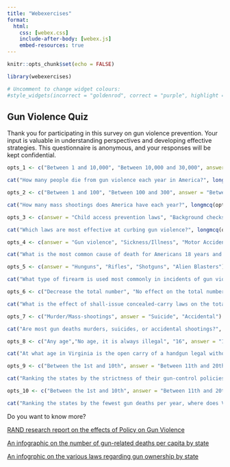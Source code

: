 ```yaml
---
title: "Webexercises"
format: 
  html:
    css: [webex.css]
    include-after-body: [webex.js]
    embed-resources: true 
---
```


```r
knitr::opts_chunk$set(echo = FALSE)

library(webexercises)
```

```r
# Uncomment to change widget colours:
#style_widgets(incorrect = "goldenrod", correct = "purple", highlight = "firebrick")
```



## Gun Violence Quiz

Thank you for participating in this survey on gun violence prevention. Your input is valuable in understanding perspectives and developing effective strategies. This questionnaire is anonymous, and your responses will be kept confidential.

::: {.webex-check}

```r
opts_1 <- c("Between 1 and 10,000", "Between 10,000 and 30,000", answer = "Between 30,000 and 50,000", "Between 50,000 and 100,000")

cat("How many people die from gun violence each year in America?", longmcq(opts_1))

opts_2 <- c("Between 1 and 100", "Between 100 and 300", answer = "Between 300 and 500", "Between 500 and 1000")

cat("How many mass shootings does America have each year?", longmcq(opts_2))

opts_3 <- c(answer = "Child access prevention laws", "Background checks and licensing", "Open carry laws", "Minimum Age Requirement")

cat("Which laws are most effective at curbing gun violence?", longmcq(opts_3))

opts_4 <- c(answer = "Gun violence", "Sickness/Illness", "Motor Accidents", "Accidental Poisoning")

cat("What is the most common cause of death for Americans 18 years and younger?", longmcq(opts_4))

opts_5 <- c(answer = "Hunguns", "Rifles", "Shotguns", "Alien Blasters")

cat("What type of firearm is used most commonly in incidents of gun violence?", longmcq(opts_5))

opts_6 <- c("Decrease the total number", "No effect on the total number", answer = "Increase the total number.")

cat("What is the effect of shall-issue concealed-carry laws on the total number of firearm homicides?", longmcq(opts_6))

opts_7 <- c("Murder/Mass-shootings", answer = "Suicide", "Accidental")

cat("Are most gun deaths murders, suicides, or accidental shootings?", longmcq(opts_7))

opts_8 <- c("Any age","No age, it is always illegal", "16", answer = "18", "21")

cat("At what age in Virginia is the open carry of a handgun legal without a permit?", longmcq(opts_8))

opts_9 <- c("Between the 1st and 10th", answer = "Between 11th and 20th","Between 21st-30th", "Between 31st and 40th", "Above 41th")

cat("Ranking the states by the strictness of their gun-control policies, where does Virginia rank?", longmcq(opts_9))

opts_10 <- c("Between the 1st and 10th", answer = "Between 11th and 20th","Between 21st-30th", "Between 31st and 40th", "Above 41th")

cat("Ranking the states by the fewest gun deaths per year, where does Virginia rank?", longmcq(opts_10))
```

:::

Do you want to know more? 

[RAND research report on the effects of Policy on Gun Violence](https://www.rand.org/research/gun-policy.html)

[An infographic on the number of gun-related deaths per capita by state](https://worldpopulationreview.com/state-rankings/gun-deaths-per-capita-by-state)

[An infogrphic on the various laws regarding gun ownership by state](https://sightmark.com/blogs/news/states-ranked-by-how-strict-their-gun-laws-are)